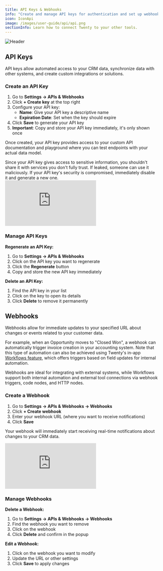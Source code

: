 ```yaml
---
title: API Keys & Webhooks
info: "Create and manage API keys for authentication and set up webhooks for real-time notifications."
icon: IconApi
image: /images/user-guide/api/api.png
sectionInfo: Learn how to connect Twenty to your other tools.
---
```

<Frame>
  <img src="/images/user-guide/api/api.png" alt="Header" />
</Frame>

## API Keys

API keys allow automated access to your CRM data, synchronize data with other systems, and create custom integrations or solutions. 

### Create an API Key

1. Go to **Settings → APIs & Webhooks**
2. Click **+ Create key** at the top right
3. Configure your API key:
   - **Name**: Give your API key a descriptive name
   - **Expiration Date**: Set when the key should expire
4. Click **Save** to generate your API key
5. **Important**: Copy and store your API key immediately, it's only shown once

Once created, your API key provides access to your custom API documentation and playground where you can test endpoints with your actual data model. 

<Warning>
Since your API key gives access to sensitive information, you shouldn't share it with services you don't fully trust. If leaked, someone can use it maliciously. If your API key's security is compromised, immediately disable it and generate a new one.
</Warning>
<div style={{padding:'70.59% 0 0 0', position:'relative', margin: '32px 0px 0px' }}>
  <iframe 
    src="https://player.vimeo.com/video/928786722?autoplay=1&loop=1&autopause=0&background=1&amp;app_id=58479" 
    frameBorder="0" 
    allow="autoplay; fullscreen; picture-in-picture; clipboard-write" 
    style={{
      position:'absolute',
      top:0,
      left:0,
      width:'100%',
      height:'100%',
      borderRadius: '16px', 
      border:'2px solid black'
    }}
    title="Export data"
  ></iframe>
</div>
<script src="https://player.vimeo.com/api/player.js"></script>


### Manage API Keys

**Regenerate an API Key:**
1. Go to **Settings → APIs & Webhooks**
2. Click on the API key you want to regenerate
3. Click the **Regenerate** button
4. Copy and store the new API key immediately

**Delete an API Key:**
1. Find the API key in your list
2. Click on the key to open its details
3. Click **Delete** to remove it permanently

## Webhooks

Webhooks allow for immediate updates to your specified URL about changes or events related to your customer data.

For example, when an Opportunity moves to "Closed Won", a webhook can automatically trigger invoice creation in your accounting system. Note that this type of automation can also be achieved using Twenty's in-app [Workflows feature](/user-guide/section/workflows/getting-started-workflows), which offers triggers based on field updates for internal automation.

Webhooks are ideal for integrating with external systems, while Workflows support both internal automation and external tool connections via webhook triggers, code nodes, and HTTP nodes.

### Create a Webhook

1. Go to **Settings → APIs & Webhooks → Webhooks**
2. Click **+ Create webhook**
3. Enter your webhook URL (where you want to receive notifications)
4. Click **Save**

Your webhook will immediately start receiving real-time notifications about changes to your CRM data.

<div style={{padding:'70.59% 0 0 0', position:'relative', margin: '32px 0px 0px'}}>
  <iframe 
    src="https://player.vimeo.com/video/928786708?autoplay=1&loop=1&autopause=0&background=1&amp;app_id=58479" 
    frameBorder="0" 
    allow="autoplay; fullscreen; picture-in-picture; clipboard-write" 
    style={{
      position:'absolute',
      top:0,
      left:0,
      width:'100%',
      height:'100%',
      borderRadius: '16px', 
      border:'2px solid black'
    }}
    title="Export data"
  ></iframe>
</div>
<script src="https://player.vimeo.com/api/player.js"></script>

### Manage Webhooks

**Delete a Webhook:**
1. Go to **Settings → APIs & Webhooks → Webhooks**
2. Find the webhook you want to remove
3. Click on the webhook
4. Click **Delete** and confirm in the popup

**Edit a Webhook:**
1. Click on the webhook you want to modify
2. Update the URL or other settings
3. Click **Save** to apply changes


